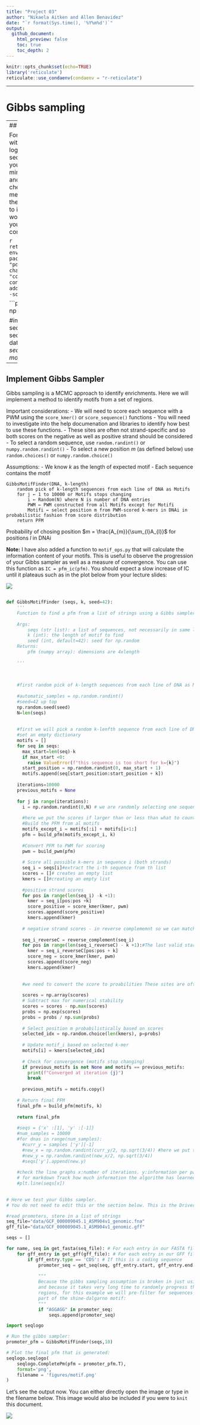 ```yaml
---
title: "Project 03"
author: "Nikaela Aitken and Allen Benavidez"
date: "`r format(Sys.time(), '%Y%m%d')`"
output:
  github_document:
    html_preview: false
    toc: true
    toc_depth: 2
---
```


```r
knitr::opts_chunk$set(echo=TRUE)
library('reticulate')
reticulate::use_condaenv(condaenv = "r-reticulate")
```

---

# Gibbs sampling

---
## Imports

For this project, it tasks you with creating a sequence logo to plot the motif sequences identified through your algorithm.
This is a very minor portion of the project and is best used for checking your work. That means that if you cannot get the library
that you are about to install to work, don't worry. At a bare minimum, you only need `numpy` to complete this project.

```r
reticulate::conda_install(
  envname = "r-reticulate", 
  packages=c("seqlogo", "pdf2svg", "setuptools"),
  channel=c("bioconda", "conda-forge"), 
  conda="auto", 
  additionall_install_args="--solver=libmamba"
)
```


```python
import numpy as np

#import function for building sequence motif & idenfitying seqs matching to motif
from data_readers import *
from seq_ops import get_seq
from motif_ops import *
```

---
## Implement Gibbs Sampler


Gibbs sampling is a MCMC approach to identify enrichments. Here we will implement a method to identify motifs from a set of regions. 

Important considerations:
- We will need to score each sequence with a PWM using the `score_kmer()` or `score_sequence()` functions
    - You will need to investigate into the help documenation and libraries to identify how best to use these functions. 
- These sites are often not strand-specific and so both scores on the negative as well as positive strand should be considered
- To select a random sequence, use `random.randint()` or `numpy.random.randint()`
- To select a new position $m$ (as defined below) use `random.choices()` or `numpy.random.choice()`  

Assumptions: 
- We know $k$ as the length of expected motif
- Each sequence contains the motif


```
GibbsMotifFinder(DNA, k-length)
    random pick of k-length sequences from each line of DNA as Motifs
    for j ← 1 to 10000 or Motifs stops changing
        i ← Random(N) where N is number of DNA entries
        PWM ← PWM constructed from all Motifs except for Motifi
        Motifi ← select position m from PWM-scored k-mers in DNAi in probabilistic fashion from score distribution
    return PFM
```

Probability of chosing position $m = \frac{A_{m}}{\sum_{l}A_{l}}$ for positions $l$ in DNAi


**Note:** I have also added a function to `motif_ops.py` that will calculate the information content of your motifs. This is useful to observe the progression of your Gibbs sampler as well as a measure of convergence. You can use this function as `IC = pfm_ic(pfm)`. You should expect a slow increase of IC until it plateaus such as in the plot below from your lecture slides:

![]('figures/Gibbs_Sampling.png')

```python

```




```python
def GibbsMotifFinder (seqs, k, seed=42):
    '''
    Function to find a pfm from a list of strings using a Gibbs sampler
    
    Args: 
        seqs (str list): a list of sequences, not necessarily in same lengths
        k (int): the length of motif to find
        seed (int, default=42): seed for np.random
    Returns:
        pfm (numpy array): dimensions are 4xlength
        
    '''
    
    
    
    #first random pick of k-length sequences from each line of DNA as Motifs : To select a random sequence, use `random.randint()` or `numpy.random.randint()`
    
    #automatic_samples = np.random.randint()
    #seed=42 up top
    np.random.seed(seed)
    N=len(seqs)
    
    
    #first we will pick a random k-lenfth sequence from each line of DNA as motifs
    #set an empty dictionary 
    motifs = []
    for seq in seqs:
      max_start=len(seq)-k
      if max_start <0:
        raise ValueError(f"this sequence is too short for k={k}")
      start_position = np.random.randint(0, max_start + 1)
      motifs.append(seq[start_position:start_position + k])
      
    iterations=10000
    previous_motifs = None
    
    for j in range(iterations):
      i = np.random.randint(0,N) # we are randomly selecting one sequence to update
      
      #here we put the scores if larger than or less than what to count or throw out
      #Build the PFM from al motifs
      motifs_except_i = motifs[:i] + motifs[i+1:]
      pfm = build_pfm(motifs_except_i, k)
        
      #Convert PFM to PWM for scoring
      pwm = build_pwm(pfm)
        
      # Score all possible k-mers in sequence i (both strands)
      seq_i = seqs[i]#extract the i-th sequence from th list
      scores = []# creates an empty list
      kmers = []#creating an empty list 
      
      #positive strand scores
      for pos in range(len(seq_i) -k +1):
        kmer = seq_i[pos:pos +k]
        score_positive = score_kmer(kmer, pwm)
        scores.append(score_positive)
        kmers.append(kmer)
     
      # negative strand scores - in reverse complememnt so we can match them
      
      seq_i_reverseC = reverse_complement(seq_i)
      for pos in range(len(seq_i_reverseC) - k +1):#The last valid starting position for a k-mer is len(seq) - k, and we add +1 because range() is exclusive of its stop value.
        kmer = seq_i_reverseC[pos:pos + k]
        score_neg = score_kmer(kmer, pwm)
        scores.append(score_neg)
        kmers.append(kmer)
    
    
      #we need to convert the score to proabilities These sites are often not strand-specific and so both scores on the negative as well as positive strand should be considered
    
      scores = np.array(scores)  
      # Subtract max for numerical stability
      scores = scores - np.max(scores)
      probs = np.exp(scores)
      probs = probs / np.sum(probs)
        
      # Select position m probabilistically based on scores
      selected_idx = np.random.choice(len(kmers), p=probs)
        
      # Update motif_i based on selected k-mer
      motifs[i] = kmers[selected_idx]
        
      # Check for convergence (motifs stop changing)
      if previous_motifs is not None and motifs == previous_motifs: 
        print(f"Converged at iteration {j}")
        break
        
      previous_motifs = motifs.copy()  
    
    # Return final PFM
    final_pfm = build_pfm(motifs, k)
    
    return final_pfm
        
    #seqs = {'x' :[1], 'y' :[-1]}
    #num_samples = 10000
    #for dnas in range(num_samples):
      #curr_y = samples ['y'][-1]
      #new_x = np.random.randint(curr_y/2, np.sqrt(3/4)) #here we put the scores if larger than or less than what to count or throw out
      #new_y = np.random.randint(new_x/2, np.sqrt(3/4))
      #seqs['y'].append(new.y)
      
    #check the line graphs x:number of iterations. y:information per parameter bits
    # for markdown Track how much information the algorithm has learned as it keeps iterating.
    #plt.line(seqs[x])
    
```


```python
# Here we test your Gibbs sampler.
# You do not need to edit this or the section below. This is the Driver program

#read promoters, store in a list of strings
seq_file="data/GCF_000009045.1_ASM904v1_genomic.fna"
gff_file="data/GCF_000009045.1_ASM904v1_genomic.gff"

seqs = []

for name, seq in get_fasta(seq_file): # For each entry in our FASTA file
    for gff_entry in get_gff(gff_file): # For each entry in our GFF file
        if gff_entry.type == 'CDS': # If this is a coding sequence
            promoter_seq = get_seq(seq, gff_entry.start, gff_entry.end, gff_entry.strand, 50) # Extract 50 bp as a promoter
    
            """
            Because the gibbs sampling assumption is broken in just using promoters,
            and because it takes very long time to randomly progress through so many
            regions, for this example we will pre-filter for sequences that all contain
            part of the shine-dalgarno motif:
            """
            if "AGGAGG" in promoter_seq:
                seqs.append(promoter_seq)
```


```python
import seqlogo

# Run the gibbs sampler:
promoter_pfm = GibbsMotifFinder(seqs,10)

# Plot the final pfm that is generated: 
seqlogo.seqlogo(
    seqlogo.CompletePm(pfm = promoter_pfm.T), 
    format='png', 
    filename = 'figures/motif.png'
)
```

Let's see the output now. You can either directly open the image or type in the
filename below. This image would also be included if you were to `knit` this document.

![](figures/motif.png)
